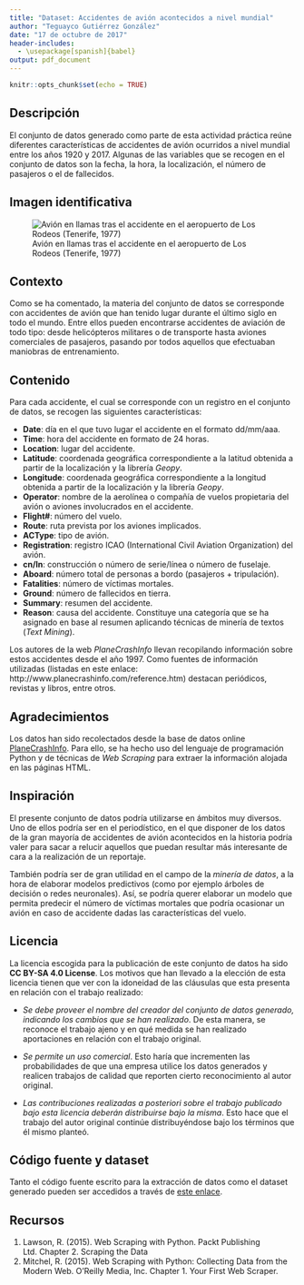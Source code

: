 ```yaml
---
title: "Dataset: Accidentes de avión acontecidos a nivel mundial"
author: "Teguayco Gutiérrez González"
date: "17 de octubre de 2017"
header-includes:
  - \usepackage[spanish]{babel}
output: pdf_document
---
```


```r
knitr::opts_chunk$set(echo = TRUE)
```

## Descripción

El conjunto de datos generado como parte de esta actividad práctica reúne diferentes características de accidentes de avión ocurridos a nivel mundial entre los años 1920 y 2017. Algunas de las variables que se recogen en el conjunto de datos son la fecha, la hora, la localización, el número de pasajeros o el de fallecidos.

## Imagen identificativa

![Avión en llamas tras el accidente en el aeropuerto de Los Rodeos (Tenerife, 1977)](./los_rodeos.jpg)

## Contexto

Como se ha comentado, la materia del conjunto de datos se corresponde con accidentes de avión que han tenido lugar durante el último siglo en todo el mundo. Entre ellos pueden encontrarse accidentes de aviación de todo tipo: desde helicópteros militares o de transporte hasta aviones comerciales de pasajeros, pasando por todos aquellos que efectuaban maniobras de entrenamiento.

\newpage
## Contenido

Para cada accidente, el cual se corresponde con un registro en el conjunto de datos, se recogen las siguientes características:

* **Date**: día en el que tuvo lugar el accidente en el formato dd/mm/aaa.  
* **Time**: hora del accidente en formato de 24 horas.  
* **Location**: lugar del accidente.  
* **Latitude**: coordenada geográfica correspondiente a la latitud obtenida a partir de la localización y la librería *Geopy*.  
* **Longitude**: coordenada geográfica correspondiente a la longitud obtenida a partir de la localización y la librería *Geopy*.  
* **Operator**: nombre de la aerolínea o compañía de vuelos propietaria del avión o aviones involucrados en el accidente.  
* **Flight#**: número del vuelo.  
* **Route**: ruta prevista por los aviones implicados.  
* **ACType**: tipo de avión.  
* **Registration**: registro ICAO (International Civil Aviation Organization) del avión.  
* **cn/ln**: construcción o número de serie/línea o número de fuselaje.  
* **Aboard**: número total de personas a bordo (pasajeros + tripulación).  
* **Fatalities**: número de víctimas mortales.  
* **Ground**: número de fallecidos en tierra.  
* **Summary**: resumen del accidente.  
* **Reason**: causa del accidente. Constituye una categoría que se ha asignado en base al resumen aplicando técnicas de minería de textos (*Text Mining*).

Los autores de la web *PlaneCrashInfo* llevan recopilando información sobre estos accidentes desde el año 1997. Como fuentes de información utilizadas (listadas en este enlace: http://www.planecrashinfo.com/reference.htm) destacan periódicos, revistas y libros, entre otros.

## Agradecimientos

Los datos han sido recolectados desde la base de datos online [PlaneCrashInfo](http://www.planecrashinfo.com/database.htm). Para ello, se ha hecho uso del lenguaje de programación Python y de técnicas de *Web Scraping* para extraer la información alojada en las páginas HTML.

## Inspiración

El presente conjunto de datos podría utilizarse en ámbitos muy diversos. Uno de ellos podría ser en el periodístico, en el que disponer de los datos de la gran mayoría de accidentes de avión acontecidos en la historia podría valer para sacar a relucir aquellos que puedan resultar más interesante de cara a la realización de un reportaje.

También podría ser de gran utilidad en el campo de la *minería de datos*, a la hora de elaborar modelos predictivos (como por ejemplo árboles de decisión o redes neuronales). Así, se podría querer elaborar un modelo que permita predecir el número de víctimas mortales que podría ocasionar un avión en caso de accidente dadas las características del vuelo.

## Licencia

La licencia escogida para la publicación de este conjunto de datos ha sido **CC BY-SA 4.0 License**. Los motivos que han llevado a la elección de esta licencia tienen que ver con la idoneidad de las cláusulas que esta presenta en relación con el trabajo realizado:

* *Se debe proveer el nombre del creador del conjunto de datos generado, indicando los cambios que se han realizado*. De esta manera, se reconoce el trabajo ajeno y en qué medida se han realizado aportaciones en relación con el trabajo original.

* *Se permite un uso comercial*. Esto haría que incrementen las probabilidades de que una empresa utilice los datos generados y realicen trabajos de calidad que reporten cierto reconocimiento al autor original.

* *Las contribuciones realizadas a posteriori sobre el trabajo publicado bajo esta licencia deberán distribuirse bajo la misma*. Esto hace que el trabajo del autor original continúe distribuyéndose bajo los términos que él mismo planteó.

## Código fuente y dataset

Tanto el código fuente escrito para la extracción de datos como el dataset generado pueden ser accedidos a través de [este enlace](https://github.com/tteguayco/Web-scraping).

## Recursos

1. Lawson, R. (2015). Web Scraping with Python. Packt Publishing Ltd. Chapter 2. Scraping the Data  
2. Mitchel, R. (2015). Web Scraping with Python: Collecting Data from the Modern Web. O'Reilly Media, Inc. Chapter 1. Your First Web Scraper.